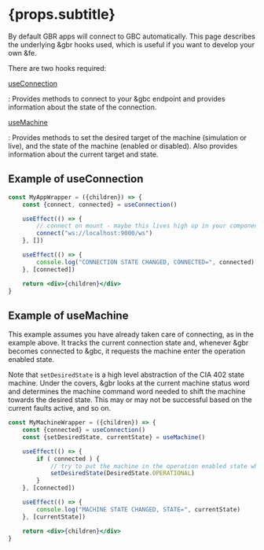# {props.subtitle}

By default GBR apps will connect to GBC automatically. This page describes the underlying &gbr hooks
used, which is useful if you want to develop your own &fe.

There are two hooks required:

[useConnection](hooks/useConnection)

: Provides methods to connect to your &gbc endpoint and provides information about the state of the connection.

[useMachine](hooks/useMachine)

: Provides methods to set the desired target of the machine (simulation or live), and the state of the machine (enabled or disabled). Also provides information about the current target and state.

## Example of useConnection

```jsx
const MyAppWrapper = ({children}) => {
    const {connect, connected} = useConnection()

    useEffect(() => {
        // connect on mount - maybe this lives high up in your component hierarchy
        connect("ws://localhost:9000/ws")
    }, [])

    useEffect(() => {
        console.log("CONNECTION STATE CHANGED, CONNECTED=", connected)
    }, [connected])

    return <div>{children}</div>
}
```

## Example of useMachine

This example assumes you have already taken care of connecting, as in the example above. It tracks the
current connection state and, whenever &gbr becomes connected to &gbc, it requests the machine enter the operation
enabled state.

Note that `setDesiredState` is a high level abstraction of the CIA 402 state machine. Under the covers, &gbr looks
at the current machine status word and determines the machine command word needed to shift the machine towards the desired state.
This may or may not be successful based on the current faults active, and so on.

```jsx
const MyMachineWrapper = ({children}) => {
    const {connected} = useConnection()
    const {setDesiredState, currentState} = useMachine()

    useEffect(() => {
        if ( connected ) {
            // try to put the machine in the operation enabled state when connecting
            setDesiredState(DesiredState.OPERATIONAL)
        }
    }, [connected])

    useEffect(() => {
        console.log("MACHINE STATE CHANGED, STATE=", currentState)
    }, [currentState])

    return <div>{children}</div>
}
```

